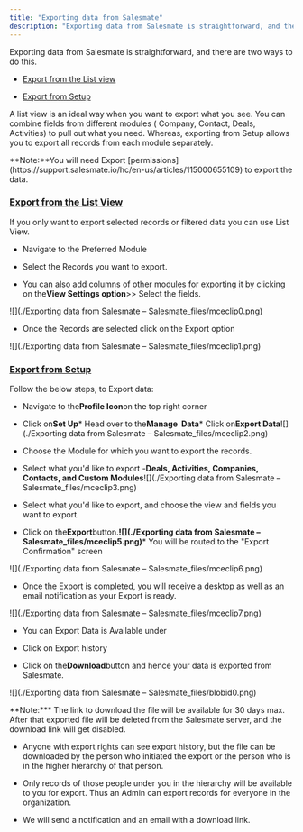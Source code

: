 ```yaml
---
title: "Exporting data from Salesmate"
description: "Exporting data from Salesmate is straightforward, and there are two ways to do this."
---
```


Exporting data from Salesmate is straightforward, and there are two ways to do this.


*   [Export from the List view](https://support.salesmate.io/hc/en-us/articles/115001104931-Exporting-data-from-Salesmate#h_01FQH4YEXQQX17X63QTA0K6KMA)

*   [Export from Setup](https://support.salesmate.io/hc/en-us/articles/115001104931-Exporting-data-from-Salesmate#B.)

A list view is an ideal way when you want to export what you see. You can combine fields from different modules ( Company, Contact, Deals, Activities) to pull out what you need. Whereas, exporting from Setup allows you to export all records from each module separately.

<Note>
**Note:**You will need Export [permissions](https://support.salesmate.io/hc/en-us/articles/115000655109) to export the data.

</Note>


### [Export from the List View](https://support.salesmate.io/hc/en-us/articles/115001104931-Exporting-data-from-Salesmate#h_01FQH4YEXQQX17X63QTA0K6KMA)

If you only want to export selected records or filtered data you can use List View.


*   Navigate to the Preferred Module

*   Select the Records you want to export.

*   You can also add columns of other modules for exporting it by clicking on the**View Settings option**>> Select the fields.

![](./Exporting data from Salesmate – Salesmate_files/mceclip0.png)


*   Once the Records are selected click on the Export option

![](./Exporting data from Salesmate – Salesmate_files/mceclip1.png)


### [Export from Setup](https://support.salesmate.io/hc/en-us/articles/115001104931-Exporting-data-from-Salesmate#h_01FQH4ZMYBZN54KAVZ45S006W7)

Follow the below steps, to Export data:


*   Navigate to the**Profile Icon**on the top right corner

*   Click on**Set Up***   Head over to the**Manage  Data***   Click on**Export Data**![](./Exporting data from Salesmate – Salesmate_files/mceclip2.png)


*   Choose the Module for which you want to export the records.

*   Select what you'd like to export -**Deals, Activities, Companies, Contacts, and Custom Modules**![](./Exporting data from Salesmate – Salesmate_files/mceclip3.png)


*   Select what you'd like to export, and choose the view and fields you want to export.

*   Click on the**Export**button.**![](./Exporting data from Salesmate – Salesmate_files/mceclip5.png)***   You will be routed to the "Export Confirmation" screen

![](./Exporting data from Salesmate – Salesmate_files/mceclip6.png)


*   Once the Export is completed, you will receive a desktop as well as an email notification as your Export is ready.

![](./Exporting data from Salesmate – Salesmate_files/mceclip7.png)


*   You can Export Data is Available under

*   Click on Export history

*   Click on the**Download**button and hence your data is exported from Salesmate.

![](./Exporting data from Salesmate – Salesmate_files/blobid0.png)

<Note>
**Note:***   The link to download the file will be available for 30 days max. After that exported file will be deleted from the Salesmate server, and the download link will get disabled.

*   Anyone with export rights can see export history, but the file can be downloaded by the person who initiated the export or the person who is in the higher hierarchy of that person.

*   Only records of those people under you in the hierarchy will be available to you for export. Thus an Admin can export records for everyone in the organization.

*   We will send a notification and an email with a download link.

</Note>
